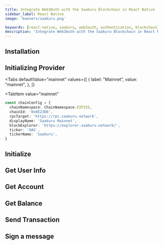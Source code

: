 ```yaml
---
title: Integrate Web3Auth with the Saakuru Blockchain in React Native
sidebar_label: React Native
image: 'banners/saakuru.png'

keywords: [react-native, saakuru, web3auth, authentication, blockchain]
description: 'Integrate Web3Auth with the Saakuru Blockchain in React Native | Documentation - Web3Auth'
---
```



<SEO
  title="Integrate Web3Auth with the Saakuru Blockchain in React Native"
  description="Integrate Web3Auth with the Saakuru Blockchain in React Native | Documentation - Web3Auth"
  image="https://web3auth.io/docs/banners/saakuru.png"
  slug="/embedded-wallets/connect-blockchain/evm/saakuru/react-native"
/>

## Installation

<InstallationSnippet />

## Initializing Provider

<Tabs
 defaultValue="mainnet"
  values={[
    { label: "Mainnet", value: "mainnet", },
  ]}
>
<TabItem
  value="mainnet"
>

```typescript
const chainConfig = {
  chainNamespace: ChainNamespace.EIP155,
  chainId: '0x6E23D6',
  rpcTarget: 'https://rpc.saakuru.network',
  displayName: 'Saakuru Mainnet',
  blockExplorer: 'https://explorer.saakuru.network/',
  ticker: 'OAS',
  tickerName: 'Saakuru',
}
```

</TabItem>
</Tabs>

## Initialize

<InitialisationSnippet />

## Get User Info

<UserInfoSnippet />

## Get Account

<GetAccountSnippet />

## Get Balance

<GetBalanceSnippet />

## Send Transaction

<SendTransactionSnippet />

## Sign a message

<SignMessageSnippet />
